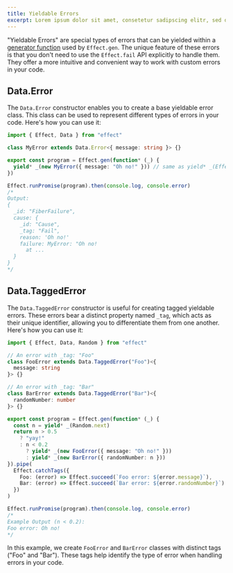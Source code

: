```yaml
---
title: Yieldable Errors
excerpt: Lorem ipsum dolor sit amet, consetetur sadipscing elitr, sed diam nonumy eirmod tempor invidunt ut labore.
---
```


"Yieldable Errors" are special types of errors that can be yielded within a [generator function](../essentials/using-generators) used by `Effect.gen`. The unique feature of these errors is that you don't need to use the `Effect.fail` API explicitly to handle them. They offer a more intuitive and convenient way to work with custom errors in your code.

## Data.Error

The `Data.Error` constructor enables you to create a base yieldable error class. This class can be used to represent different types of errors in your code. Here's how you can use it:

```ts twoslash
import { Effect, Data } from "effect"

class MyError extends Data.Error<{ message: string }> {}

export const program = Effect.gen(function* (_) {
  yield* _(new MyError({ message: "Oh no!" })) // same as yield* _(Effect.fail(new MyError({ message: "Oh no!" })))
})

Effect.runPromise(program).then(console.log, console.error)
/*
Output:
{
  _id: "FiberFailure",
  cause: {
    _id: "Cause",
    _tag: "Fail",
    reason: 'Oh no!'
    failure: MyError: "Oh no!
      at ...
  }
}
*/
```

## Data.TaggedError

The `Data.TaggedError` constructor is useful for creating tagged yieldable errors. These errors bear a distinct property named `_tag`, which acts as their unique identifier, allowing you to differentiate them from one another. Here's how you can use it:

```ts twoslash
import { Effect, Data, Random } from "effect"

// An error with _tag: "Foo"
class FooError extends Data.TaggedError("Foo")<{
  message: string
}> {}

// An error with _tag: "Bar"
class BarError extends Data.TaggedError("Bar")<{
  randomNumber: number
}> {}

export const program = Effect.gen(function* (_) {
  const n = yield* _(Random.next)
  return n > 0.5
    ? "yay!"
    : n < 0.2
      ? yield* _(new FooError({ message: "Oh no!" }))
      : yield* _(new BarError({ randomNumber: n }))
}).pipe(
  Effect.catchTags({
    Foo: (error) => Effect.succeed(`Foo error: ${error.message}`),
    Bar: (error) => Effect.succeed(`Bar error: ${error.randomNumber}`)
  })
)

Effect.runPromise(program).then(console.log, console.error)
/*
Example Output (n < 0.2):
Foo error: Oh no!
*/
```

In this example, we create `FooError` and `BarError` classes with distinct tags ("Foo" and "Bar"). These tags help identify the type of error when handling errors in your code.
